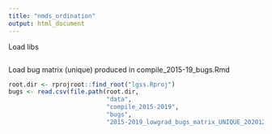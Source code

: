 ```yaml
---
title: "nmds_ordination"
output: html_document
---
```


Load libs
```r

```

Load bug matrix (unique) produced in compile_2015-19_bugs.Rmd
```r
root.dir <- rprojroot::find_root("lgss.Rproj")
bugs <- read.csv(file.path(root.dir, 
                           "data", 
                           "compile_2015-2019", 
                           "bugs", 
                           "2015-2019_lowgrad_bugs_matrix_UNIQUE_20201202.csv"))


```

